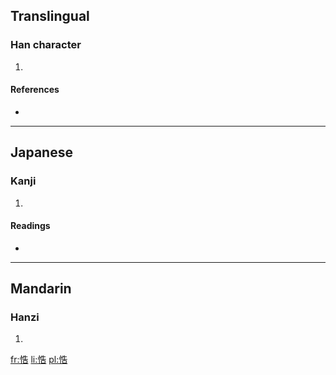 ==Translingual==

===Han character===
{{Han char|rn=61|rad=心|as=07|sn=10|four=9406<sub>1</sub>|canj=心竹土口 (PHGR)}}

# {{defn|Han|sort=心07}}

====References====
* {{Han ref|kx=0387.050|dkj=10647|dj=0719.170|hdz=42305.120|uh=608E|ud=24718|bh=D1AE|bd=53678}}

----

==Japanese==

===Kanji===
{{ja-kanji|grade=|rs=心07}}

# {{defn|Japanese|sort=心07}}

====Readings====
* {{ja-readings|on=[[こう]] (kō), [[ごう]] (gō), [[こく]] (koku), [[かく]] (kaku), [[きょう]] (kyō)|kun=[[おそれる]] (osoreru)}}

----

==Mandarin==

===Hanzi===
{{cmn-hanzi|pin=[[hào]] ([[hao4]])|wg=hao<sup>4</sup>}}

# {{defn|Mandarin|sort=心07}}

[[fr:悎]]
[[li:悎]]
[[pl:悎]]